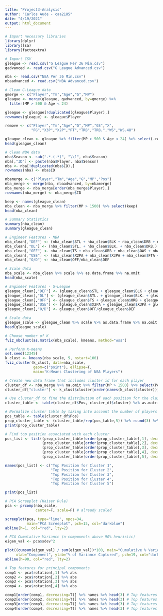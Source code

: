 ---
title: "Project3-Analysis"
author: "Carlos Aude - caa2185"
date: "4/19/2021"
output: html_document
---

```{r message=FALSE, warning=FALSE}
# Import necessary libraries
library(dplyr)
library(lsa)
library(factoextra)
```

```{r}
# Import CSV
gleague <- read.csv("G League Per 36 Min.csv")
gadvanced <- read.csv("G League Advanced.csv")

nba <- read.csv("NBA Per 36 Min.csv")
nbaadvanced <- read.csv("NBA Advanced.csv")
```

```{r}
# Clean G-League data
gmerge <- c("Player","Tm","Age","G","MP")
gleague <- merge(gleague, gadvanced, by=gmerge) %>% 
  filter(MP > 500 & Age < 24)

gleague <- gleague[!duplicated(gleague$Player),]
rownames(gleague) <- gleague$Player

remove <- c("Player","Tm","Age","G","MP","GS","X",
            "FG","X3P","X2P","FT","TRB","TRB.","WS","WS.48")

gleague_clean <- gleague %>% filter(MP > 500 & Age < 24) %>% select(-remove)
head(gleague_clean)
```

```{r}
# Clean NBA data
nba$Season <- sub(".*-(.*)", "\\1", nba$Season)
nba[,"ID"] <- paste(nba$Player, nba$Season)
nba <- nba[!duplicated(nba$ID),]
rownames(nba) <- nba$ID

nbamerge <- c("Player","Tm","Age","G","MP","Pos")
nba_merge <- merge(nba, nbaadvanced, by=nbamerge)
nba_merge <- nba_merge[order(nba_merge$Player),]
rownames(nba_merge) <- nba_merge$ID

keep <- names(gleague_clean)
nba_clean <- nba_merge %>% filter(MP > 1500) %>% select(keep)
head(nba_clean)
```
```{r}
# Summary Statistics
summary(nba_clean)
summary(gleague_clean)
```

```{r}
# Engineer Features - NBA
nba_clean[,"DEF"] <- (nba_clean$STL + nba_clean$BLK + nba_clean$DRB + nba_clean$DWS) / nba_clean$PF
nba_clean[,"DL"] <- (nba_clean$STL. + nba_clean$BLK. + nba_clean$DRB.) / nba_clean$PF
nba_clean[,"OFF"] <- nba_clean$TS + nba_clean$ORB + nba_clean$OWS + nba_clean$PTS
nba_clean[,"USE"] <- (nba_clean$X2PA + nba_clean$X3PA + nba_clean$FTA + nba_clean$AST. + nba_clean$USG.) / nba_clean$TOV.
nba_clean[,"O/D"] <- nba_clean$OFF/nba_clean$DEF

# Scale data
nba_scale <- nba_clean %>% scale %>% as.data.frame %>% na.omit 
head(nba_scale)
```

```{r}
# Engineer Features - G-League
gleague_clean[,"DEF"] <- (gleague_clean$STL + gleague_clean$BLK + gleague_clean$DRB + gleague_clean$DWS) / gleague_clean$PF
gleague_clean[,"DL"] <- (gleague_clean$STL. + gleague_clean$BLK. + gleague_clean$DRB.) / gleague_clean$PF
gleague_clean[,"OFF"] <- gleague_clean$TS + gleague_clean$ORB + gleague_clean$OWS + gleague_clean$PTS
gleague_clean[,"USE"] <- (gleague_clean$X2PA + gleague_clean$X3PA + gleague_clean$FTA + gleague_clean$AST. + gleague_clean$USG.) / gleague_clean$TOV.
gleague_clean[,"O/D"] <- gleague_clean$OFF/gleague_clean$DEF

# Scale data
gleague_scale <- gleague_clean %>% scale %>% as.data.frame %>% na.omit
head(gleague_scale)
```

```{r}
# Choose number of K
fviz_nbclust(as.matrix(nba_scale), kmeans, method="wss")
```

```{r}
# Perform K-means
set.seed(12345)
k_clust <- kmeans(nba_scale, 5, nstart=100)
fviz_cluster(k_clust, data=nba_scale,
             geom=c("point"), ellipse=T,
             main="K-Means Clustering of NBA Players")
```

```{r}
# Create new data frame that includes cluster id for each player
cluster_df <- nba_merge %>% na.omit %>% filter(MP > 1500) %>% select(Pos,PER)
cluster_df["cluster"] <- k_clust$cluster[order(names(k_clust$cluster))]

# Use cluster_df to find the distribution of each position for the clusters
cluster_table <- table(cluster_df$Pos, cluster_df$cluster) %>% as.matrix

# Normalize cluster table by taking into account the number of players per position
pos_table <- table(cluster_df$Pos)
prop_cluster_table <- (cluster_table/rep(pos_table,5)) %>% round(3) %>% as.matrix
print(prop_cluster_table)
```

```{r}
# Find top position associated with each cluster
pos_list <- list((prop_cluster_table[order(prop_cluster_table[,1], decreasing=T),] %>% rownames)[1],
                 (prop_cluster_table[order(prop_cluster_table[,2], decreasing=T),] %>% rownames)[1],
                 (prop_cluster_table[order(prop_cluster_table[,3], decreasing=T),] %>% rownames)[1],
                 (prop_cluster_table[order(prop_cluster_table[,4], decreasing=T),] %>% rownames)[1],
                 (prop_cluster_table[order(prop_cluster_table[,5], decreasing=T),] %>% rownames)[1])

names(pos_list) <- c("Top Position for Cluster 1",
                     "Top Position for Cluster 2",
                     "Top Position for Cluster 3",
                     "Top Position for Cluster 4",
                     "Top Position for Cluster 5")

print(pos_list)
```

```{r}
# PCA Screeplot (Kaiser Rule)
pca <- prcomp(nba_scale, 
              center=F, scale=F) # already scaled

screeplot(pca, type="line", npcs=34,
          main="PCA Screeplot", pch=15, col="darkblue")
abline(h=1, col="red", lty=2)
```

```{r}
# PCA Cumulative Variance (n-components above 90% heuristic)
eigen_val <- pca$sdev^2

plot((cumsum(eigen_val) / sum(eigen_val))*100, main="Cumulative % Variance Captured",
     xlab="Component", ylab="% of Variance Captured", pch=19, col="darkblue")
abline(h=90, col="red", lty=2)
```

```{r}
# Top features for principal components
comp1 <- pca$rotation[,1] %>% abs
comp2 <- pca$rotation[,2] %>% abs
comp3 <- pca$rotation[,3] %>% abs
comp4 <- pca$rotation[,4] %>% abs

comp1[order(comp1, decreasing=T)] %>% names %>% head(3) # Top features for Component 1 
comp2[order(comp2, decreasing=T)] %>% names %>% head(3) # Top features for Component 2
comp3[order(comp3, decreasing=T)] %>% names %>% head(3) # Top features for Component 3 
comp4[order(comp4, decreasing=T)] %>% names %>% head(3) # Top features for Component 4
```